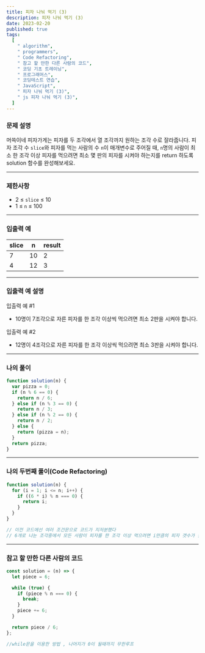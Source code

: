 ```yaml
---
title: 피자 나눠 먹기 (3)
description: 피자 나눠 먹기 (3)
date: 2023-02-20
published: true
tags:
  [
    " algorithm",
    " programmers",
    " Code Refactoring",
    " 참고 할 만한 다른 사람의 코드",
    " 코딩 기초 트레이닝",
    " 프로그래머스",
    " 코딩테스트 연습",
    " JavaScript",
    " 피자 나눠 먹기 (3)",
    " js 피자 나눠 먹기 (3)",
  ]
---
```


### 문제 설명

머쓱이네 피자가게는 피자를 두 조각에서 열 조각까지 원하는 조각 수로 잘라줍니다. 피자 조각 수 `slice`와 피자를 먹는 사람의 수 `n`이 매개변수로 주어질 때, `n`명의 사람이 최소 한 조각 이상 피자를 먹으려면 최소 몇 판의 피자를 시켜야 하는지를 return 하도록 solution 함수를 완성해보세요.

---

### 제한사항

- 2 ≤ `slice` ≤ 10
- 1 ≤ `n` ≤ 100

---

### 입출력 예

| slice | n   | result |
| ----- | --- | ------ |
| 7     | 10  | 2      |
| 4     | 12  | 3      |

---

### 입출력 예 설명

입출력 예 #1

- 10명이 7조각으로 자른 피자를 한 조각 이상씩 먹으려면 최소 2판을 시켜야 합니다.

입출력 예 #2

- 12명이 4조각으로 자른 피자를 한 조각 이상씩 먹으려면 최소 3판을 시켜야 합니다.

---

### 나의 풀이

```jsx
function solution(n) {
  var pizza = 0;
  if (n % 6 == 0) {
    return n / 6;
  } else if (n % 3 == 0) {
    return n / 3;
  } else if (n % 2 == 0) {
    return n / 2;
  } else {
    return (pizza = n);
  }
  return pizza;
}
```

---

### 나의 두번째 풀이(Code Refactoring)

```jsx
function solution(n) {
  for (i = 1; i <= n; i++) {
    if ((6 * i) % n === 0) {
      return i;
    }
  }
}

// 이전 코드에선 여러 조건문으로 코드가 지저분했다
// 6개로 나눈 조각중에서 모든 사람이 피자를 한 조각 이상 먹으려면 i만큼의 피자 갯수가 필요하다
```

---

### 참고 할 만한 다른 사람의 코드

```jsx
const solution = (n) => {
  let piece = 6;

  while (true) {
    if (piece % n === 0) {
      break;
    }
    piece += 6;
  }

  return piece / 6;
};

//while문을 이용한 방법 , 나머지가 0이 될때까지 무한루프
```
